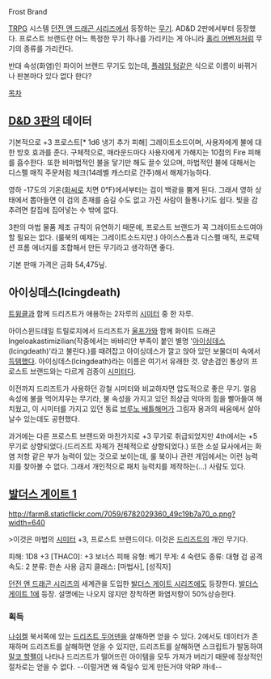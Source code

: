 Frost Brand

[[TRPG]] 시스템 [[던전 앤 드래곤 시리즈]]에서 등장하는 [[무기]]. AD&D 2판에서부터 등장했다. 프로스트 브랜드란 어느 특정한 무기 하나를 가리키는 게 아니라 [[홀리 어벤저]]처럼 무기의 종류를 가리킨다.

반대 속성(화염)인 파이어 브랜드 무기도 있는데, [[플레임 텅]]같은 식으로 이름이 바뀌거나 판본마다 있다 없다 한다?

[[목차]]
== [[D&D 3판]]의 데이터 ==
기본적으로 +3 프로스트[* 1d6 냉기 추가 피해] 그레이트소드이며, 사용자에게 불에 대한 방호 효과를 준다. 구체적으로, 매라운드마다 사용자에게 가해지는 10점의 Fire 피해를 흡수한다. 또한 비마법적인 불을 닿기만 해도 끌수 있으며, 마법적인 불에 대해서는 디스펠 매직 주문처럼 체크(14레벨 캐스터로 간주)해서 해제가능하다.

영하 -17도의 기온([[화씨]]로 치면 0°F)에서부터는 검이 백광을 뿜게 된다. 그래서 영하 상태에서 뽑아들면 이 검의 존재를 숨길 수도 없고 가진 사람이 들통나기도 쉽다. 빛을 감추려면 칼집에 집어넣는 수 밖에 없다.

3판의 마법 물품 제조 규칙이 유연하기 때문에, 프로스트 브랜드가 꼭 그레이트소드여야 할 필요는 없다. (룰북의 예제는 그레이트소드지만.) 아이스스톰과 디스펠 매직, 프로텍션 프롬 에너지를 조합해서 만든 무기라고 생각하면 좋다.

기본 판매 가격은 금화 54,475닢.

== 아이싱데스(Icingdeath) ==
[[트윙클]]과 함께 드리즈트가 애용하는 2자루의 [[시미터]] 중 한 자루.

아이스윈드데일 트릴로지에서 드리즈트가 [[울프가]]와 함께 화이트 드래곤 Ingeloakastimizilian(작중에서는 바바리안 부족이 붙인 별명 '[[아이싱데스]](Icingdeath)'라고 불린다.)를 때려잡고 아이싱데스가 깔고 앉아 있던 보물더미 속에서 [[득템]]했다. 아이싱데스(Icingdeath)라는 이름은 여기서 유래한 것. 양손검인 통상의 프로스트 브랜드와는 다르게 검종이 [[시미터]]다.

이전까지 드리즈트가 사용하던 강철 시미터와 비교하자면 압도적으로 좋은 무기. 얼음 속성에 불을 먹어치우는 무기라, 불 속성을 가지고 있던 최상급 악마의 힘을 빨아들여 해치웠고, 이 시미터를 가지고 있던 동료 [[브루노 배틀해머]]가 그림자 용과의 싸움에서 살아날수 있는데도 공헌했다. 

과거에는 다른 프로스트 브랜드와 마찬가지로 +3 무기로 취급되었지만 4th에서는 +5 무기로 상향되었다.(드리즈트 자체가 전체적으로 상향되었다.) 또한 소설 묘사에서는 화염 저항 같은 부가 능력이 있는 것으로 보이는데, 룰 북이나 관련 게임에서는 이런 능력치를 찾아볼 수 없다. 그래서 개인적으로 패치 능력치를 제작하는(…) 사람도 있다.

== [[발더스 게이트 1]] ==
http://farm8.staticflickr.com/7059/6782029360_49c19b7a70_o.png?width=640

>이것은 마법의 [[시미터]] +3, 프로스트 브랜드이다. 이것은 [[드리즈트 두어덴|드리즈트]]의 개인 무기다.

피해: 1D8 +3
[THAC0]: +3 보너스
피해 유형: 베기
무게: 4
숙련도 종류: 대형 검
공격 속도: 2
분류: 한손
사용 금지 클래스: [마법사], [성직자]

[[던전 앤 드래곤 시리즈]]의 세계관을 도입한 [[발더스 게이트 시리즈]]에도 등장한다. [[발더스 게이트 1]]에 등장. 설명에는 나오지 않지만 장착하면 화염저항이 50%상승한다.

=== 획득 ===
[[나쉬켈]] 북서쪽에 있는 [[드리즈트 두어덴]]을 살해하면 얻을 수 있다.
2에서도 데이터가 존재하며 드리즈트를 살해하면 얻을 수 있지만, 드리즈트를 살해하면 스크립트가 발동하여 [[말코 할펠]]이 나타나 드리즈트가 떨어뜨린 아이템을 모두 가져가 버리기 때문에 정상적인 절차로는 얻을 수 없다. --이럴거면 왜 죽일수 있게 만든거야 악RP 까네--
